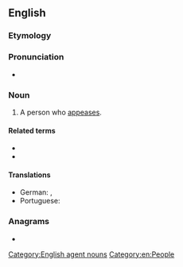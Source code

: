 ==English==

===Etymology===
{{suffix|en|appease|er|id2=agent noun}}

===Pronunciation===
* {{rhymes|en|iːzə(ɹ)|s=3}}

===Noun===
{{en-noun}}

# A person who [[appease]]s.

====Related terms====
* {{l|en|appease}}
* {{l|en|appeasement}}

====Translations====
{{trans-top|a person who appeases}}
* German: {{t|de|Ruhestifter|m}}, {{t|de|Ruhestifterin|f}}
* Portuguese: {{t|pt|apaziguador|m}}
{{trans-mid}}
{{trans-bottom}}

===Anagrams===
* {{anagrams|en|a=aaeepprs|appeares}}

[[Category:English agent nouns]]
[[Category:en:People]]
